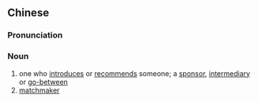 {{also|介绍人}}
==Chinese==
{{zh-forms|s=介绍人|type=21}}

===Pronunciation===
{{zh-pron
|m=jièshàorén
|c=gaai3 siu6 jan4
|cat=n
}}

===Noun===
{{zh-noun}}

# one who [[introduce]]s or [[recommend]]s someone; a [[sponsor]], [[intermediary]] or [[go-between]]
# [[matchmaker]]